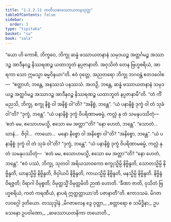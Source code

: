 ```yaml
---
title: "1.2.2.11 တတိယဆဖဿာယတနသုတ္တ"
tableOfContents: false
sidebar:
  order: 3
type: "tipitaka"
basket: "su"
book: "sala"
---
```



<DynamicBreadcrumb />

<Division number="73" book="sala">

<Paragraph number="261" book="sala">
“ယော ဟိ ကောစိ, ဘိက္ခဝေ, ဘိက္ခု ဆန္နံ ဖဿာယတနာနံ သမုဒယဉ္စ အတ္ထင်္ဂမဉ္စ အဿာဒဉ္စ အာဒီနဝဉ္စ နိဿရဏဉ္စ ယထာဘူတံ နပ္ပဇာနာတိ. အဝုသိတံ တေန ဗြဟ္မစရိယံ, အာရကာ သော ဣမသ္မာ ဓမ္မဝိနယာ”တိ.
</Paragraph>

<Paragraph number="262" book="sala">
ဧဝံ ဝုတ္တေ, အညတရော ဘိက္ခု ဘဂဝန္တံ ဧတဒဝေါစ—  “ဧတ္ထာဟံ, ဘန္တေ, အနဿသံ ပနဿသံ. အဟဉှိ, ဘန္တေ, ဆန္နံ ဖဿာယတနာနံ သမုဒယဉ္စ အတ္ထင်္ဂမဉ္စ အဿာဒဉ္စ အာဒီနဝဉ္စ နိဿရဏဉ္စ ယထာဘူတံ နပ္ပဇာနာမီ”တိ.
</Paragraph>

<Paragraph number="263" book="sala">
“တံ ကိံ မညသိ, ဘိက္ခု, စက္ခု နိစ္စံ ဝါ အနိစ္စံ ဝါ”တိ?
</Paragraph>

<Paragraph number="264" book="sala">
“အနိစ္စံ, ဘန္တေ”.
</Paragraph>

<Paragraph number="265" book="sala">
“ယံ ပနာနိစ္စံ ဒုက္ခံ ဝါ တံ သုခံ ဝါ”တိ?
</Paragraph>

<Paragraph number="266" book="sala">
“ဒုက္ခံ, ဘန္တေ”.
</Paragraph>

<Paragraph number="267" book="sala">
“ယံ ပနာနိစ္စံ ဒုက္ခံ ဝိပရိဏာမဓမ္မံ, ကလ္လံ နု တံ သမနုပဿိတုံ—  ‘ဧတံ မမ, ဧသောဟမသ္မိ, ဧသော မေ အတ္တာ’”တိ?
</Paragraph>

<Paragraph number="268" book="sala">
“နော ဟေတံ, ဘန္တေ”.
</Paragraph>

<Paragraph number="269" book="sala">
“သောတံ…  ဃာနံ…  ဇိဝှါ…  ကာယော…  မနော နိစ္စော ဝါ အနိစ္စော ဝါ”တိ?
</Paragraph>

<Paragraph number="270" book="sala">
“အနိစ္စော, ဘန္တေ”.
</Paragraph>

<Paragraph number="271" book="sala">
“ယံ ပနာနိစ္စံ ဒုက္ခံ ဝါ တံ သုခံ ဝါ”တိ?
</Paragraph>

<Paragraph number="272" book="sala">
“ဒုက္ခံ, ဘန္တေ”.
</Paragraph>

<Paragraph number="273" book="sala">
“ယံ ပနာနိစ္စံ ဒုက္ခံ ဝိပရိဏာမဓမ္မံ, ကလ္လံ နု တံ သမနုပဿိတုံ—  ‘ဧတံ မမ, ဧသောဟမသ္မိ, ဧသော မေ အတ္တာ’”တိ?
</Paragraph>

<Paragraph number="274" book="sala">
“နော ဟေတံ, ဘန္တေ”.
</Paragraph>

<Paragraph number="275" book="sala">
“ဧဝံ ပဿံ, ဘိက္ခု, သုတဝါ အရိယသာဝကော စက္ခုသ္မိမ္ပိ နိဗ္ဗိန္ဒတိ, သောတသ္မိမ္ပိ နိဗ္ဗိန္ဒတိ, ဃာနသ္မိမ္ပိ နိဗ္ဗိန္ဒတိ, ဇိဝှါယပိ နိဗ္ဗိန္ဒတိ, ကာယသ္မိမ္ပိ နိဗ္ဗိန္ဒတိ, မနသ္မိမ္ပိ နိဗ္ဗိန္ဒတိ. နိဗ္ဗိန္ဒံ ဝိရဇ္ဇတိ; ဝိရာဂါ ဝိမုစ္စတိ; ဝိမုတ္တသ္မိံ ဝိမုတ္တမိတိ ဉာဏံ ဟောတိ. ‘ခီဏာ ဇာတိ, ဝုသိတံ ဗြဟ္မစရိယံ, ကတံ ကရဏီယံ, နာပရံ ဣတ္ထတ္တာယာ’တိ ပဇာနာတီ”တိ.

</Paragraph>
</Division>

<Paragraph number="276" type="center" book="sala">
ဧကာဒသမံ.



</Paragraph>

<Paragraph number="277" type="center" book="sala">
မိဂဇာလဝဂ္ဂေါ ဒုတိယော.



</Paragraph>

<Paragraph number="278" type="center" book="sala">
တဿုဒ္ဒါနံ


</Paragraph>

<Paragraph number="279" type="verses" book="sala">
_မိဂဇာလေန ဒွေ ဝုတ္တာ,_  
_စတ္တာရော စ သမိဒ္ဓိနာ;_  
ဥပသေနော ဥပဝါဏော,_  
_ဆဖဿာယတနိကာ တယောတိ._
</Paragraph>